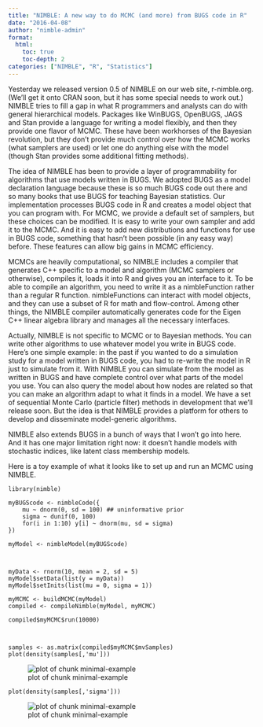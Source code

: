 ```yaml
---
title: "NIMBLE: A new way to do MCMC (and more) from BUGS code in R"
date: "2016-04-08"
author: "nimble-admin"
format:
  html:
    toc: true
    toc-depth: 2
categories: ["NIMBLE", "R", "Statistics"]
---
```


Yesterday we released version 0.5 of NIMBLE on our web site, r-nimble.org. (We’ll get it onto CRAN soon, but it has some special needs to work out.) NIMBLE tries to fill a gap in what R programmers and analysts can do with general hierarchical models. Packages like WinBUGS, OpenBUGS, JAGS and Stan provide a language for writing a model flexibly, and then they provide one flavor of MCMC. These have been workhorses of the Bayesian revolution, but they don’t provide much control over how the MCMC works (what samplers are used) or let one do anything else with the model (though Stan provides some additional fitting methods).

The idea of NIMBLE has been to provide a layer of programmability for algorithms that use models written in BUGS. We adopted BUGS as a model declaration language because these is so much BUGS code out there and so many books that use BUGS for teaching Bayesian statistics. Our implementation processes BUGS code in R and creates a model object that you can program with. For MCMC, we provide a default set of samplers, but these choices can be modified. It is easy to write your own sampler and add it to the MCMC. And it is easy to add new distributions and functions for use in BUGS code, something that hasn’t been possible (in any easy way) before. These features can allow big gains in MCMC efficiency.

MCMCs are heavily computational, so NIMBLE includes a compiler that generates C++ specific to a model and algorithm (MCMC samplers or otherwise), compiles it, loads it into R and gives you an interface to it. To be able to compile an algorithm, you need to write it as a nimbleFunction rather than a regular R function. nimbleFunctions can interact with model objects, and they can use a subset of R for math and flow-control. Among other things, the NIMBLE compiler automatically generates code for the Eigen C++ linear algebra library and manages all the necessary interfaces.

Actually, NIMBLE is not specific to MCMC or to Bayesian methods. You can write other algorithms to use whatever model you write in BUGS code. Here’s one simple example: in the past if you wanted to do a simulation study for a model written in BUGS code, you had to re-write the model in R just to simulate from it. With NIMBLE you can simulate from the model as written in BUGS and have complete control over what parts of the model you use. You can also query the model about how nodes are related so that you can make an algorithm adapt to what it finds in a model. We have a set of sequential Monte Carlo (particle filter) methods in development that we’ll release soon. But the idea is that NIMBLE provides a platform for others to develop and disseminate model-generic algorithms.

NIMBLE also extends BUGS in a bunch of ways that I won’t go into here. And it has one major limitation right now: it doesn’t handle models with stochastic indices, like latent class membership models.

Here is a toy example of what it looks like to set up and run an MCMC using NIMBLE.
    
    
    library(nimble)
    
    myBUGScode <- nimbleCode({
        mu ~ dnorm(0, sd = 100) ## uninformative prior
        sigma ~ dunif(0, 100)
        for(i in 1:10) y[i] ~ dnorm(mu, sd = sigma)
    })
    
    myModel <- nimbleModel(myBUGScode)
    
    
    
    myData <- rnorm(10, mean = 2, sd = 5)
    myModel$setData(list(y = myData))
    myModel$setInits(list(mu = 0, sigma = 1))
    
    myMCMC <- buildMCMC(myModel)
    compiled <- compileNimble(myModel, myMCMC)
    
    compiled$myMCMC$run(10000)
    
    
    
    samples <- as.matrix(compiled$myMCMC$mvSamples)
    plot(density(samples[,'mu']))
    

![plot of chunk minimal-example](https://web.archive.org/web/20250427232125im_/http://r-nimble.org/wp-content/uploads/2016/04/minimal-example-1-300x300.png)
    
    
    plot(density(samples[,'sigma']))
    

![plot of chunk minimal-example](https://web.archive.org/web/20250427232125im_/http://r-nimble.org/wp-content/uploads/2016/04/minimal-example-2-300x300.png)